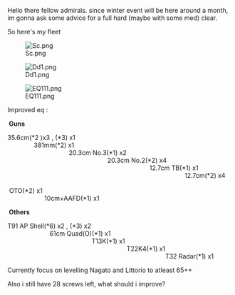 Hello there fellow admirals. since winter event will be here around a month, im gonna ask some advice for a full hard (maybe with some med) clear.

So here's my fleet

[[File:Sc.png|thumb|left]]













[[File:Dd1.png|thumb|left]]





[[File:EQ111.png|thumb|left]]











Improved eq :

''' Guns'''

35.6cm(*2 )x3 , (*3) x1                                                                                                        381mm(*2) x1                                                                                                                              20.3cm No.3(*1) x2                                                                                                                      20.3cm No.2(*2) x4                                                                                                                      12.7cm TB(*1) x1                                                                                                                        12.7cm(*2) x4                                                                                                                              OTO(*2) x1                                                                                                                                  10cm+AAFD(*1) x1

''' Others'''

T91 AP Shell(*6) x2 , (*3) x2                                                                                                         61cm Quad(O)(*1) x1                                                                                                                     T13K(*1) x1                                                                                                                                 T22K4(*1) x1                                                                                                                               T32 Radar(*1) x1

Currently focus on levelling Nagato and Littorio to atleast 65++    

Also i still have 28 screws left, what should i improve?                

  



''' '''                                                                                                        <ac_metadata title="Ready for med/hard mixed difficulty?"> </ac_metadata>